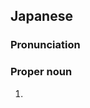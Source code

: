 ==Japanese==
{{ja-kanjitab|み|ち|え}}

===Pronunciation===
{{ja-pron|みちえ}}

===Proper noun===
{{ja-pos|proper|みちえ}}

# {{given name|female|lang=ja|sort=みちえ}}